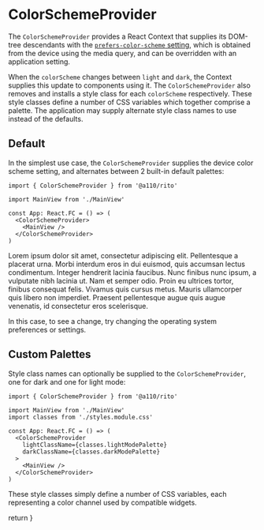 <!-- ColorSchemeProvider.stories.mdx -->





<Meta
  title="rito/component/ColorSchemeProvider"
  component={ColorSchemeProvider}
/>

# ColorSchemeProvider

The `ColorSchemeProvider` provides a React Context that supplies its DOM-tree
descendants with the [`prefers-color-scheme` setting](https://www.w3.org/TR/mediaqueries-5/#prefers-color-scheme), which is obtained
from the device using the media query, and can be overridden with an application
setting.

When the `colorScheme` changes between `light` and `dark`, the Context
supplies this update to components using it. The `ColorSchemeProvider` also removes
and installs a style class for each `colorScheme` respectively. These style classes
define a number of CSS variables which together comprise a palette. The application
may supply alternate style class names to use instead of the defaults.

## Default

In the simplest use case, the `ColorSchemeProvider` supplies the device color
scheme setting, and alternates between 2 built-in default palettes:

```tsx
import { ColorSchemeProvider } from '@a110/rito'

import MainView from './MainView'

const App: React.FC = () => (
  <ColorSchemeProvider>
    <MainView />
  </ColorSchemeProvider>
)
```

<Story name="Default">
  <ColorSchemeProvider>
    <div className={classes.textbox}>
      Lorem ipsum dolor sit amet, consectetur adipiscing elit. Pellentesque a
      placerat urna. Morbi interdum eros in dui euismod, quis accumsan lectus
      condimentum. Integer hendrerit lacinia faucibus. Nunc finibus nunc ipsum,
      a vulputate nibh lacinia ut. Nam et semper odio. Proin eu ultrices tortor,
      finibus consequat felis. Vivamus quis cursus metus. Mauris ullamcorper
      quis libero non imperdiet. Praesent pellentesque augue quis augue
      venenatis, id consectetur eros scelerisque.
    </div>
  </ColorSchemeProvider>
</Story>

In this case, to see a change, try changing the operating system preferences
or settings.

## Custom Palettes

Style class names can optionally be supplied to the `ColorSchemeProvider`,
one for dark and one for light mode:

```tsx
import { ColorSchemeProvider } from '@a110/rito'

import MainView from './MainView'
import classes from './styles.module.css'

const App: React.FC = () => (
  <ColorSchemeProvider
    lightClassName={classes.lightModePalette}
    darkClassName={classes.darkModePalette}
  >
    <MainView />
  </ColorSchemeProvider>
)
```

These style classes simply define a number of CSS variables, each representing
a color channel used by compatible widgets.

<Story name="Custom Palettes">
  <PalettesDemo />
</Story>

  return <SyntaxHighlighter />
}
